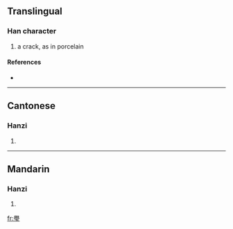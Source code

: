 ==Translingual==

===Han character===
{{Han char|rn=96|rad=玉|as=14|sn=19|four=7710<sub>3</sub>|canj=竹月一土戈 (HBMGI)}}

# a crack, as in porcelain

====References====
* {{Han ref|kx=0744.110|dkj=21305|dj=1152.230|hdz=21144.080|uh=74BA|ud=29882|bh=F46F|bd=62575}}

----

==Cantonese==

===Hanzi===
{{yue-hanzi|jyut=|y=man6}}

# {{defn|Cantonese}}

----

==Mandarin==

===Hanzi===
{{cmn-hanzi|pin=[[wèn]] ([[wen4]]), [[xuán]] ([[xuan2]])|wg=wen<sup>4</sup>, hsüan<sup>2</sup>}}

# {{defn|Mandarin}}

[[fr:璺]]